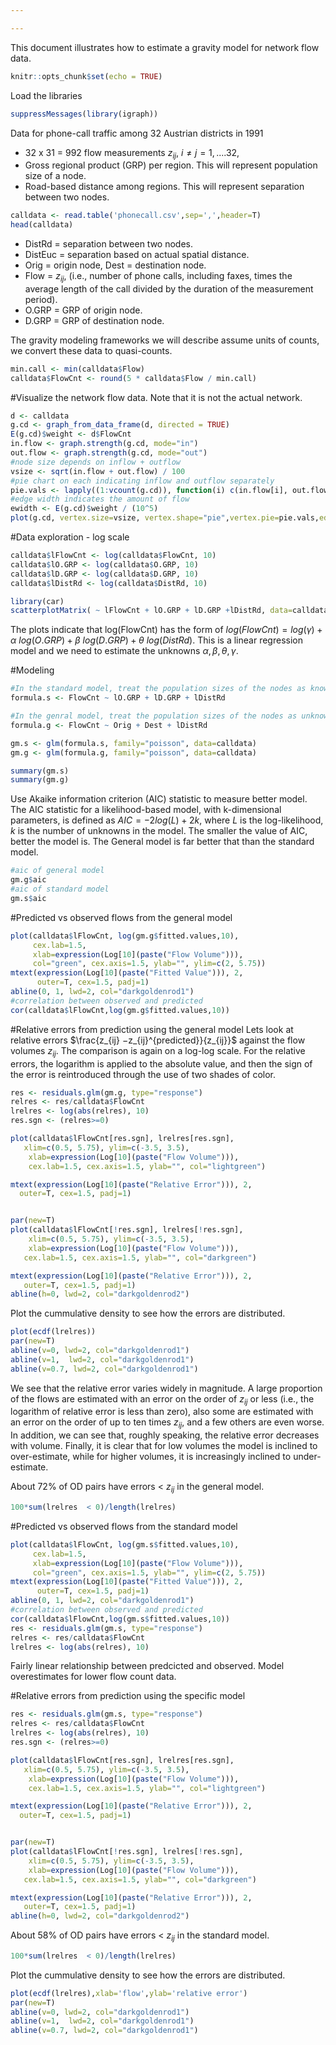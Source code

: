 ```yaml
---

---
```


This document illustrates how to estimate a gravity model for network flow data.
```r
knitr::opts_chunk$set(echo = TRUE)
```


Load the libraries
```r
suppressMessages(library(igraph))
```

Data for phone-call traffic among 32 Austrian districts in 1991

* 32 x 31 = 992 flow measurements $z_{ij}$, $i \ne j=1, .... 32$,
* Gross regional product (GRP) per region. This will represent population size of a node.
* Road-based distance among regions. This will represent separation between two nodes.
```r
calldata <- read.table('phonecall.csv',sep=',',header=T)
head(calldata)
```

* DistRd = separation between two nodes.
* DistEuc = separation based on actual spatial distance.
* Orig = origin node, Dest = destination node.
* Flow = $z_{ij}$, (i.e., number of phone calls, including faxes, times the average length of the call divided by the duration of the measurement period).
* O.GRP = GRP of origin node.
* D.GRP = GRP of destination node.


The gravity modeling frameworks we will describe assume units of counts, we convert these data to quasi-counts.
```r
min.call <- min(calldata$Flow)
calldata$FlowCnt <- round(5 * calldata$Flow / min.call)
```


#Visualize the network flow data. Note that it is not the actual network.
```r
d <- calldata
g.cd <- graph_from_data_frame(d, directed = TRUE)
E(g.cd)$weight <- d$FlowCnt
in.flow <- graph.strength(g.cd, mode="in")
out.flow <- graph.strength(g.cd, mode="out")
#node size depends on inflow + outflow
vsize <- sqrt(in.flow + out.flow) / 100
#pie chart on each indicating inflow and outflow separately
pie.vals <- lapply((1:vcount(g.cd)), function(i) c(in.flow[i], out.flow[i]))
#edge width indicates the amount of flow 
ewidth <- E(g.cd)$weight / (10^5)
plot(g.cd, vertex.size=vsize, vertex.shape="pie",vertex.pie=pie.vals,edge.width=ewidth, edge.arrow.size=0.1,layout=layout.circle,label.dist=1)
```

#Data exploration - log scale
```r
calldata$lFlowCnt <- log(calldata$FlowCnt, 10)
calldata$lO.GRP <- log(calldata$O.GRP, 10)
calldata$lD.GRP <- log(calldata$D.GRP, 10)
calldata$lDistRd <- log(calldata$DistRd, 10)

library(car)
scatterplotMatrix( ~ lFlowCnt + lO.GRP + lD.GRP +lDistRd, data=calldata)
```

The plots indicate that log(FlowCnt) has the form of $log(FlowCnt) = log(\gamma) + \alpha \ log(O.GRP) +  \beta \ log(D.GRP) + \theta  \ log(DistRd)$. This is a linear regression model and we need to estimate the unknowns $\alpha, \beta, \theta, \gamma$.


#Modeling
```r
#In the standard model, treat the population sizes of the nodes as known.
formula.s <- FlowCnt ~ lO.GRP + lD.GRP + lDistRd

#In the genral model, treat the population sizes of the nodes as unknowns.
formula.g <- FlowCnt ~ Orig + Dest + lDistRd

gm.s <- glm(formula.s, family="poisson", data=calldata)
gm.g <- glm(formula.g, family="poisson", data=calldata)

summary(gm.s)
summary(gm.g)
```

Use Akaike information criterion (AIC) statistic to measure better model. The AIC statistic for a likelihood-based model, with k-dimensional parameters, is defined as $AIC = −2log(L)+2k$, where $L$ is the log-likelihood, $k$ is the number of unknowns in the model. The smaller the value of AIC, better the model is. The General model is far better that than the standard model.
```r
#aic of general model
gm.g$aic
#aic of standard model
gm.s$aic
```


#Predicted vs observed flows from the general model
```r
plot(calldata$lFlowCnt, log(gm.g$fitted.values,10),
     cex.lab=1.5,
     xlab=expression(Log[10](paste("Flow Volume"))),
     col="green", cex.axis=1.5, ylab="", ylim=c(2, 5.75))
mtext(expression(Log[10](paste("Fitted Value"))), 2,
      outer=T, cex=1.5, padj=1)
abline(0, 1, lwd=2, col="darkgoldenrod1")
#correlation between observed and predicted
cor(calldata$lFlowCnt,log(gm.g$fitted.values,10))
```

#Relative errors from prediction using the general model
Lets look at relative errors $\frac{z_{ij} −z_{ij}^{predicted}}{z_{ij}}$ against the flow volumes $z_{ij}$. The comparison is again on a log-log scale. For the relative errors, the logarithm is applied to the absolute value, and then the sign of the error is reintroduced through the use of two shades of color.

```r
res <- residuals.glm(gm.g, type="response")
relres <- res/calldata$FlowCnt
lrelres <- log(abs(relres), 10)
res.sgn <- (relres>=0)

plot(calldata$lFlowCnt[res.sgn], lrelres[res.sgn],
   xlim=c(0.5, 5.75), ylim=c(-3.5, 3.5),
    xlab=expression(Log[10](paste("Flow Volume"))),
    cex.lab=1.5, cex.axis=1.5, ylab="", col="lightgreen")

mtext(expression(Log[10](paste("Relative Error"))), 2,
  outer=T, cex=1.5, padj=1)


par(new=T)
plot(calldata$lFlowCnt[!res.sgn], lrelres[!res.sgn],
    xlim=c(0.5, 5.75), ylim=c(-3.5, 3.5),
    xlab=expression(Log[10](paste("Flow Volume"))),
   cex.lab=1.5, cex.axis=1.5, ylab="", col="darkgreen")

mtext(expression(Log[10](paste("Relative Error"))), 2,
   outer=T, cex=1.5, padj=1)
abline(h=0, lwd=2, col="darkgoldenrod2")
```

Plot the cummulative density to see how the errors are distributed.
```r
plot(ecdf(lrelres))
par(new=T)
abline(v=0, lwd=2, col="darkgoldenrod1")
abline(v=1,  lwd=2, col="darkgoldenrod1")
abline(v=0.7, lwd=2, col="darkgoldenrod1")
```

We see that the relative error varies widely in magnitude. A large proportion of the
flows are estimated with an error on the order of $z_{ij}$ or less (i.e., the logarithm of
relative error is less than zero), also some are estimated with an error
on the order of up to ten times $z_{ij}$, and a few others are even worse. In addition, we
can see that, roughly speaking, the relative error decreases with volume. Finally, it
is clear that for low volumes the model is inclined to over-estimate, while for higher
volumes, it is increasingly inclined to under-estimate.

About 72% of OD pairs have errors < $z_{ij}$ in the general model.
```r
100*sum(lrelres  < 0)/length(lrelres)
```


#Predicted vs observed flows from the standard model

```r
plot(calldata$lFlowCnt, log(gm.s$fitted.values,10),
     cex.lab=1.5,
     xlab=expression(Log[10](paste("Flow Volume"))),
     col="green", cex.axis=1.5, ylab="", ylim=c(2, 5.75))
mtext(expression(Log[10](paste("Fitted Value"))), 2,
      outer=T, cex=1.5, padj=1)
abline(0, 1, lwd=2, col="darkgoldenrod1")
#correlation between observed and predicted
cor(calldata$lFlowCnt,log(gm.s$fitted.values,10))
res <- residuals.glm(gm.s, type="response")
relres <- res/calldata$FlowCnt
lrelres <- log(abs(relres), 10)
```
Fairly linear relationship between predcicted and observed. Model overestimates for lower flow count data.

#Relative errors from prediction using the specific model

```r
res <- residuals.glm(gm.s, type="response")
relres <- res/calldata$FlowCnt
lrelres <- log(abs(relres), 10)
res.sgn <- (relres>=0)

plot(calldata$lFlowCnt[res.sgn], lrelres[res.sgn],
   xlim=c(0.5, 5.75), ylim=c(-3.5, 3.5),
    xlab=expression(Log[10](paste("Flow Volume"))),
    cex.lab=1.5, cex.axis=1.5, ylab="", col="lightgreen")

mtext(expression(Log[10](paste("Relative Error"))), 2,
  outer=T, cex=1.5, padj=1)


par(new=T)
plot(calldata$lFlowCnt[!res.sgn], lrelres[!res.sgn],
    xlim=c(0.5, 5.75), ylim=c(-3.5, 3.5),
    xlab=expression(Log[10](paste("Flow Volume"))),
   cex.lab=1.5, cex.axis=1.5, ylab="", col="darkgreen")

mtext(expression(Log[10](paste("Relative Error"))), 2,
   outer=T, cex=1.5, padj=1)
abline(h=0, lwd=2, col="darkgoldenrod2")
```

About 58% of OD pairs have errors < $z_{ij}$ in the standard model.
```r
100*sum(lrelres  < 0)/length(lrelres)
```

Plot the cummulative density to see how the errors are distributed.
```r
plot(ecdf(lrelres),xlab='flow',ylab='relative error')
par(new=T)
abline(v=0, lwd=2, col="darkgoldenrod1")
abline(v=1,  lwd=2, col="darkgoldenrod1")
abline(v=0.7, lwd=2, col="darkgoldenrod1")
```

